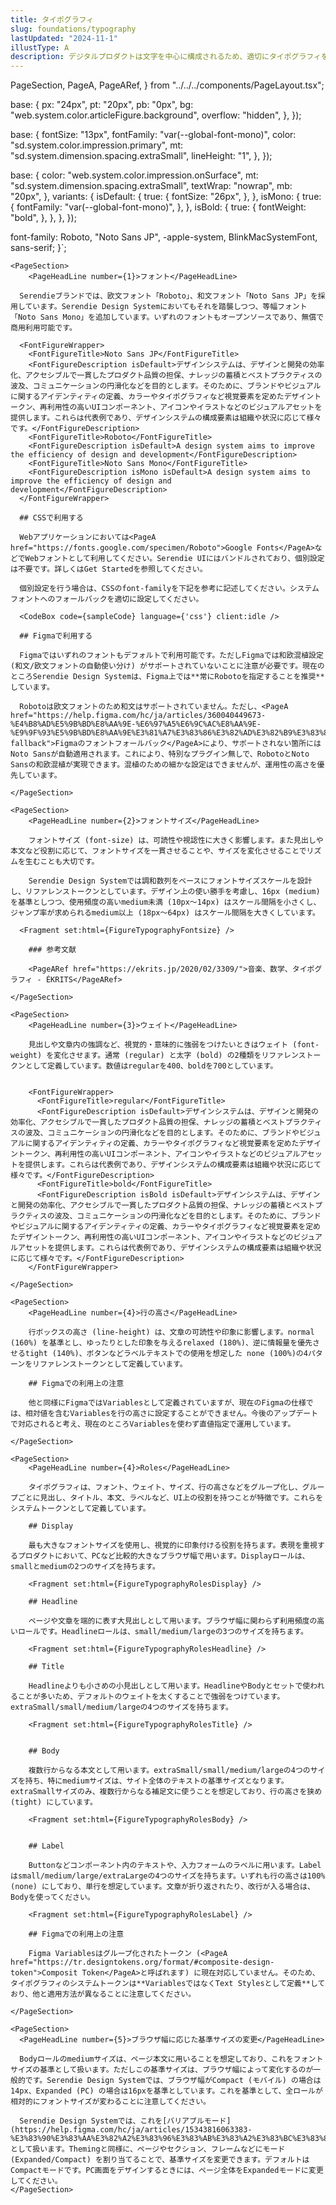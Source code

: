 ```yaml
---
title: タイポグラフィ
slug: foundations/typography
lastUpdated: "2024-11-1"
illustType: A
description: デジタルプロダクトは文字を中心に構成されるため、適切にタイポグラフィを扱うことは重要です。Serendie Design Systemでは、フォントやフォントサイズなどをリファレンストークンとし、UI上の役割に合わせてグループ化したシステムトークンを定義しています。
---
```


  PageSection,
  PageA,
  PageARef,
} from "../../../components/PageLayout.tsx";

  base: {
    px: "24px",
    pt: "20px",
    pb: "0px",
    bg: "web.system.color.articleFigure.background",
    overflow: "hidden",
  },
});

  base: {
    fontSize: "13px",
    fontFamily: "var(--global-font-mono)",
    color: "sd.system.color.impression.primary",
    mt: "sd.system.dimension.spacing.extraSmall",
    lineHeight: "1",
  },
});

  base: {
    color: "web.system.color.impression.onSurface",
    mt: "sd.system.dimension.spacing.extraSmall",
    textWrap: "nowrap",
    mb: "20px",
  },
  variants: {
    isDefault: {
      true: {
        fontSize: "26px",
      },
    },
    isMono: {
      true: {
        fontFamily: "var(--global-font-mono)",
      },
    },
    isBold: {
      true: {
        fontWeight: "bold",
      },
    },
  },
});

  font-family: Roboto, "Noto Sans JP", -apple-system, BlinkMacSystemFont, sans-serif;
}`;

    <PageSection>
    	<PageHeadLine number={1}>フォント</PageHeadLine>

      Serendieブランドでは、欧文フォント「Roboto」、和文フォント「Noto Sans JP」を採用しています。Serendie Design Systemにおいてもそれを踏襲しつつ、等幅フォント「Noto Sans Mono」を追加しています。いずれのフォントもオープンソースであり、無償で商用利用可能です。

      <FontFigureWrapper>
        <FontFigureTitle>Noto Sans JP</FontFigureTitle>
        <FontFigureDescription isDefault>デザインシステムは、デザインと開発の効率化、アクセシブルで一貫したプロダクト品質の担保、ナレッジの蓄積とベストプラクティスの波及、コミュニケーションの円滑化などを目的とします。そのために、ブランドやビジュアルに関するアイデンティティの定義、カラーやタイポグラフィなど視覚要素を定めたデザイントークン、再利用性の高いUIコンポーネント、アイコンやイラストなどのビジュアルアセットを提供します。これらは代表例であり、デザインシステムの構成要素は組織や状況に応じて様々です。</FontFigureDescription>
        <FontFigureTitle>Roboto</FontFigureTitle>
        <FontFigureDescription isDefault>A design system aims to improve the efficiency of design and development</FontFigureDescription>
        <FontFigureTitle>Noto Sans Mono</FontFigureTitle>
        <FontFigureDescription isMono isDefault>A design system aims to improve the efficiency of design and development</FontFigureDescription>
      </FontFigureWrapper>

      ## CSSで利用する

      Webアプリケーションにおいては<PageA href="https://fonts.google.com/specimen/Roboto">Google Fonts</PageA>などでWebフォントとして利用してください。Serendie UIにはバンドルされており、個別設定は不要です。詳しくはGet Startedを参照してください。

      個別設定を行う場合は、CSSのfont-familyを下記を参考に記述してください。システムフォントへのフォールバックを適切に設定してください。

      <CodeBox code={sampleCode} language={'css'} client:idle />

      ## Figmaで利用する

      Figmaではいずれのフォントもデフォルトで利用可能です。ただしFigmaでは和欧混植設定 (和文/欧文フォントの自動使い分け) がサポートされていないことに注意が必要です。現在のところSerendie Design Systemは、Figma上では**常にRobotoを指定することを推奨**しています。

      Robotoは欧文フォントのため和文はサポートされていません。ただし、<PageA href="https://help.figma.com/hc/ja/articles/360040449673-%E4%B8%AD%E5%9B%BD%E8%AA%9E-%E6%97%A5%E6%9C%AC%E8%AA%9E-%E9%9F%93%E5%9B%BD%E8%AA%9E%E3%81%A7%E3%83%86%E3%82%AD%E3%82%B9%E3%83%88%E3%82%92%E8%BF%BD%E5%8A%A0#font-fallback">Figmaのフォントフォールバック</PageA>により、サポートされない箇所にはNoto Sansが自動適用されます。これにより、特別なプラグイン無しで、RobotoとNoto Sansの和欧混植が実現できます。混植のための細かな設定はできませんが、運用性の高さを優先しています。

    </PageSection>

    <PageSection>
    	<PageHeadLine number={2}>フォントサイズ</PageHeadLine>

        フォントサイズ (font-size) は、可読性や視認性に大きく影響します。また見出しや本文など役割に応じて、フォントサイズを一貫させることや、サイズを変化させることでリズムを生むことも大切です。

        Serendie Design Systemでは調和数列をベースにフォントサイズスケールを設計し、リファレンストークンとしています。デザイン上の使い勝手を考慮し、16px (medium) を基準としつつ、使用頻度の高いmedium未満 (10px〜14px) はスケール間隔を小さくし、ジャンプ率が求められるmedium以上 (18px〜64px) はスケール間隔を大きくしています。

      <Fragment set:html={FigureTypographyFontsize} />

        ### 参考文献

        <PageARef href="https://ekrits.jp/2020/02/3309/">音楽、数学、タイポグラフィ - ÉKRITS</PageARef>

    </PageSection>

    <PageSection>
    	<PageHeadLine number={3}>ウェイト</PageHeadLine>

        見出しや文章内の強調など、視覚的・意味的に強弱をつけたいときはウェイト (font-weight) を変化させます。通常 (regular) と太字 (bold) の2種類をリファレンストークンとして定義しています。数値はregularを400、boldを700としています。


        <FontFigureWrapper>
          <FontFigureTitle>regular</FontFigureTitle>
          <FontFigureDescription isDefault>デザインシステムは、デザインと開発の効率化、アクセシブルで一貫したプロダクト品質の担保、ナレッジの蓄積とベストプラクティスの波及、コミュニケーションの円滑化などを目的とします。そのために、ブランドやビジュアルに関するアイデンティティの定義、カラーやタイポグラフィなど視覚要素を定めたデザイントークン、再利用性の高いUIコンポーネント、アイコンやイラストなどのビジュアルアセットを提供します。これらは代表例であり、デザインシステムの構成要素は組織や状況に応じて様々です。</FontFigureDescription>
          <FontFigureTitle>bold</FontFigureTitle>
          <FontFigureDescription isBold isDefault>デザインシステムは、デザインと開発の効率化、アクセシブルで一貫したプロダクト品質の担保、ナレッジの蓄積とベストプラクティスの波及、コミュニケーションの円滑化などを目的とします。そのために、ブランドやビジュアルに関するアイデンティティの定義、カラーやタイポグラフィなど視覚要素を定めたデザイントークン、再利用性の高いUIコンポーネント、アイコンやイラストなどのビジュアルアセットを提供します。これらは代表例であり、デザインシステムの構成要素は組織や状況に応じて様々です。</FontFigureDescription>
        </FontFigureWrapper>

    </PageSection>

    <PageSection>
    	<PageHeadLine number={4}>行の高さ</PageHeadLine>

        行ボックスの高さ (line-height) は、文章の可読性や印象に影響します。normal (160%) を基準とし、ゆったりとした印象を与えるrelaxed (180%)、逆に情報量を優先させるtight (140%)、ボタンなどラベルテキストでの使用を想定した none (100%)の4パターンをリファレンストークンとして定義しています。

        ## Figmaでの利用上の注意

        他と同様にFigmaではVariablesとして定義されていますが、現在のFigmaの仕様では、相対値を含むVariablesを行の高さに設定することができません。今後のアップデートで対応されると考え、現在のところVariablesを使わず直値指定で運用しています。

    </PageSection>

    <PageSection>
    	<PageHeadLine number={4}>Roles</PageHeadLine>

        タイポグラフィは、フォント、ウェイト、サイズ、行の高さなどをグループ化し、グループごとに見出し、タイトル、本文、ラベルなど、UI上の役割を持つことが特徴です。これらをシステムトークンとして定義しています。

        ## Display

        最も大きなフォントサイズを使用し、視覚的に印象付ける役割を持ちます。表現を重視するプロダクトにおいて、PCなど比較的大きなブラウザ幅で用います。Displayロールは、smallとmediumの2つのサイズを持ちます。

        <Fragment set:html={FigureTypographyRolesDisplay} />

        ## Headline

        ページや文章を端的に表す大見出しとして用います。ブラウザ幅に関わらず利用頻度の高いロールです。Headlineロールは、small/medium/largeの3つのサイズを持ちます。

        <Fragment set:html={FigureTypographyRolesHeadline} />

        ## Title

        Headlineよりも小さめの小見出しとして用います。HeadlineやBodyとセットで使われることが多いため、デフォルトのウェイトを太くすることで強弱をつけています。extraSmall/small/medium/largeの4つのサイズを持ちます。

        <Fragment set:html={FigureTypographyRolesTitle} />


        ## Body

        複数行からなる本文として用います。extraSmall/small/medium/largeの4つのサイズを持ち、特にmediumサイズは、サイト全体のテキストの基準サイズとなります。extraSmallサイズのみ、複数行からなる補足文に使うことを想定しており、行の高さを狭め (tight) にしています。

        <Fragment set:html={FigureTypographyRolesBody} />


        ## Label

        Buttonなどコンポーネント内のテキストや、入力フォームのラベルに用います。Labelはsmall/medium/large/extraLargeの4つのサイズを持ちます。いずれも行の高さは100% (none) にしており、単行を想定しています。文章が折り返されたり、改行が入る場合は、Bodyを使ってください。

        <Fragment set:html={FigureTypographyRolesLabel} />

        ## Figmaでの利用上の注意

        Figma Variablesはグループ化されたトークン (<PageA href="https://tr.designtokens.org/format/#composite-design-token">Composit Token</PageA>と呼ばれます) に現在対応していません。そのため、タイポグラフィのシステムトークンは**VariablesではなくText Stylesとして定義**しており、他と適用方法が異なることに注意してください。

    </PageSection>

    <PageSection>
      <PageHeadLine number={5}>ブラウザ幅に応じた基準サイズの変更</PageHeadLine>

      Bodyロールのmediumサイズは、ページ本文に用いることを想定しており、これをフォントサイズの基準として扱います。ただしこの基準サイズは、ブラウザ幅によって変化するのが一般的です。Serendie Design Systemでは、ブラウザ幅がCompact (モバイル) の場合は14px、Expanded (PC) の場合は16pxを基準としています。これを基準として、全ロールが相対的にフォントサイズが変わることに注意してください。

      Serendie Design Systemでは、これを[バリアブルモード](https://help.figma.com/hc/ja/articles/15343816063383-%E3%83%90%E3%83%AA%E3%82%A2%E3%83%96%E3%83%AB%E3%83%A2%E3%83%BC%E3%83%89)として扱います。Themingと同様に、ページやセクション、フレームなどにモード (Expanded/Compact) を割り当てることで、基準サイズを変更できます。デフォルトはCompactモードです。PC画面をデザインするときには、ページ全体をExpandedモードに変更してください。
    </PageSection>
